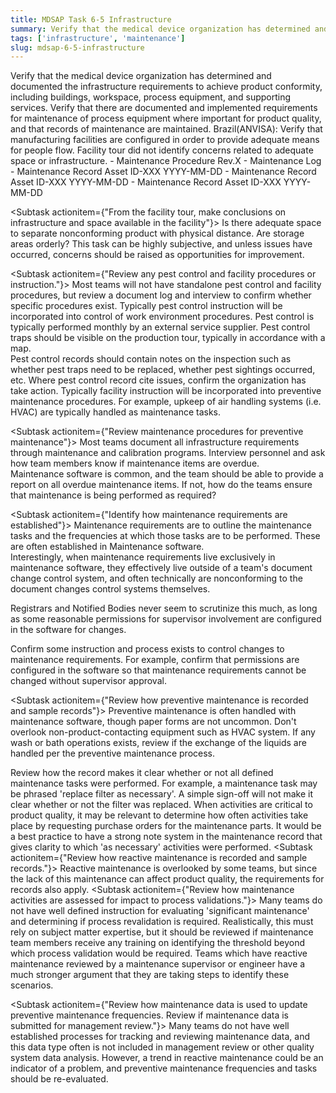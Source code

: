 ```yaml
---
title: MDSAP Task 6-5 Infrastructure
summary: Verify that the medical device organization has determined and documented the infrastructure requirements to achieve product conformity, including buildings, workspace, process equipment, and supporting services.
tags: ['infrastructure', 'maintenance']
slug: mdsap-6-5-infrastructure
---
```


<RegLang>
Verify that the medical device organization has determined and documented the infrastructure requirements to achieve product conformity, including buildings, workspace, process equipment, and supporting services.
Verify that there are documented and implemented requirements for maintenance of process equipment where important for product quality, and that records of maintenance are maintained.
Brazil(ANVISA): Verify that manufacturing facilities are configured in order to provide adequate means for people flow.
</RegLang>
<QdocList docs={['maintenance procedure', 'maintenance log']}/>

<ReportLang>
Facility tour did not identify concerns related to adequate space or infrastructure.
- Maintenance Procedure Rev.X
- Maintenance Log
- Maintenance Record Asset ID-XXX YYYY-MM-DD
- Maintenance Record Asset ID-XXX YYYY-MM-DD
- Maintenance Record Asset ID-XXX YYYY-MM-DD
</ReportLang>

<Subtask actionitem={"From the facility tour, make conclusions on infrastructure and space available in the facility"}>
Is there adequate space to separate nonconforming product with physical distance. Are storage areas orderly?  This task can be highly subjective, and unless issues have occurred, concerns should be raised as opportunities for improvement.
</Subtask>

<Subtask actionitem={"Review any pest control and facility procedures or instruction."}>
Most teams will not have standalone pest control and facility procedures, but review a document log and interview to confirm whether specific procedures exist. 
Typically pest control instruction will be incorporated into control of work environment procedures.  Pest control is typically performed monthly by an external service supplier.  Pest control traps should be visible on the production tour, typically in accordance with a map.  
Pest control records should contain notes on the inspection such as whether pest traps need to be replaced, whether pest sightings occurred, etc.  Where pest control record cite issues, confirm the organization has take action.
Typically facility instruction will be incorporated into preventive maintenance procedures.  For example, upkeep of air handling systems (i.e. HVAC) are typically handled as maintenance tasks.
</Subtask>

<Subtask actionitem={"Review maintenance procedures for preventive maintenance"}>
Most teams document all infrastructure requirements through maintenance and calibration programs. 
Interview personnel and ask how team members know if maintenance items are overdue.  
Maintenance software is common, and the team should be able to provide a report on all overdue maintenance items. If not, how do the teams ensure that maintenance is being performed as required?
</Subtask>

<Subtask actionitem={"Identify how maintenance requirements are established"}>
Maintenance requirements are to outline the maintenance tasks and the frequencies at which those tasks are to be performed.  These are often established in Maintenance software.  
Interestingly, when maintenance requirements live exclusively in maintenance software, they effectively live outside of a team's document change control system, and often technically are nonconforming to the document changes control systems themselves.

Registrars and Notified Bodies never seem to scrutinize this much, as long as some reasonable permissions for supervisor involvement are configured in the software for changes.

Confirm some instruction and process exists to control changes to maintenance requirements. For example, confirm that permissions are configured in the software so that maintenance requirements cannot be changed without supervisor approval. 
</Subtask>

<Subtask actionitem={"Review how preventive maintenance is recorded and sample records"}>
Preventive maintenance is often handled with maintenance software, though paper forms are not uncommon.
Don't overlook non-product-contacting equipment such as HVAC system.  If any wash or bath operations exists, review if the exchange of the liquids are handled per the preventive maintenance process. 

Review how the record makes it clear whether or not all defined maintenance tasks were performed.  For example, a maintenance task may be phrased 'replace filter as necessary'.  A simple sign-off will not make it clear whether or not the filter was replaced.  When activities are critical to product quality, it may be relevant to determine how often activities take place by requesting purchase orders for the maintenance parts.
It would be a best practice to have a strong note system in the maintenance record that gives clarity to which 'as necessary' activities were performed. 
</Subtask>
<Subtask actionitem={"Review how reactive maintenance is recorded and sample records."}>
Reactive maintenance is overlooked by some teams, but since the lack of this maintenance can affect product quality, the requirements for records also apply.
</Subtask>
<Subtask actionitem={"Review how maintenance activities are assessed for impact to process validations."}>
Many teams do not have well defined instruction for evaluating 'significant maintenance' and determining if process revalidation is required. 
Realistically, this must rely on subject matter expertise, but it should be reviewed if maintenance team members receive any training on identifying the threshold beyond which process validation would be required. 
Teams which have reactive maintenance reviewed by a maintenance supervisor or engineer have a much stronger argument that they are taking steps to identify these scenarios. 
</Subtask>

<Subtask actionitem={"Review how maintenance data is used to update preventive maintenance frequencies.  Review if maintenance data is submitted for management review."}>
Many teams do not have well established processes for tracking and reviewing maintenance data, and this data type often is not included in management review or other quality system data analysis. 
However, a trend in reactive maintenance could be an indicator of a problem, and preventive maintenance frequencies and tasks should be re-evaluated. 
</Subtask>



